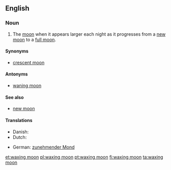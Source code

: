 ==English==
===Noun===
{{en-noun|head=[[wax]]ing [[moon]]}}

# The [[moon]] when it appears larger each night as it progresses from a [[new moon]] to a [[full moon]].

====Synonyms====
*[[crescent moon]]
====Antonyms====
*[[waning moon]]
====See also====
*[[new moon]]
====Translations====
{{trans-top}}
* Danish: {{t|da|tiltagende måne}}
* Dutch: {{t+|nl|wassende maan|f}}
{{trans-mid}}
* German: [[zunehmender Mond]] {{m}}
{{trans-bottom}}

[[et:waxing moon]]
[[pl:waxing moon]]
[[pt:waxing moon]]
[[fi:waxing moon]]
[[ta:waxing moon]]